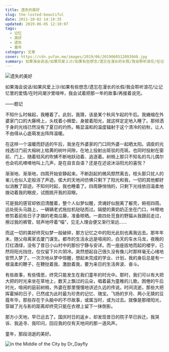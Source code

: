 ```yaml
---
title: 遗失的美好
slug: the-losted-beautiful
date: 2011-10-02 14:19:35
updated: 2019-06-05 12:10:07
tags:
  - 记忆
  - 美好
  - 遗失
  - 童年
category: 文章
cover: https://cdn.yufan.me/images/2019/06/2019060512093940.jpg
summary: 如果海会说话/如果风爱上沙/如果有些想念/遗忘在漫长的长假/我会聆听浪花/任记忆里的爱情/在时间潮汐里喧哗，我会试着把那一年的故事/再接下去说完。
---
```


![遗失的美好](https://cdn.yufan.me/images/2019/06/2019060512012051.jpg)

<MusicPlayer netease={1866489121} />

如果海会说话/如果风爱上沙/如果有些想念/遗忘在漫长的长假/我会聆听浪花/让记忆里的爱情/在时间潮汐里喧哗，我会试着把那一年的故事/再接着说完。

——题记

不知什么时候起，我睡着了。此刻，我猜，该是某个秋风乍起的午后。我蜷缩在外婆家门口的大藤椅上，头枕着小棉垫，身披着阳光，就这样定定地入睡了。那倾洒于身的光线已然没有了夏日的灼热，略显温和的温度辐射于这个清冷的初秋，让人不由得从心底萌发出阵阵温暖。

在这样一个温暖而舒适的午后，我坐在外婆家的门口同外婆一起晒太阳。调皮的光线透过门前大榕树上枯黄的树叶间隙，在地上投射出斑驳的亮斑。也同时投射在窗前、门上，随着轻风的吹拂不断地跃动着、追逐着。树梢上那只不知名的鸟儿偶尔也会叽叽喳喳地叫上几声，是在自言自语？还是在述说沐浴阳光的喜悦？

渐渐地、渐渐地，四周开始安静起来。不断刮起的微风颓然离去，枝头那只扰人的雀儿也似入定般消了声迹。偌大的天地间仿佛只剩下了阳光和我，一切的其他都好似消散了踪迹。不知何时起，我也睡着了。四周静悄悄的，只剩下光线依旧温柔地拨动着我的眼皮，试图挑开我的双眼。

可是我的感官却依旧清醒着，整个人似梦似醒，灵魂好似脱离了躯壳，俯视四周。远处街头马路上，一辆辆老式拖拉机哒哒而过。隔壁的黄奶奶正坐在门口，咔嚓地修剪着前些日子才摘的老南瓜藤，准备晾晒。一直四处觅食的野猫从我跟前走过，擦过我的裤管，轻声地哼着“喵”，见无人理会便又渐行渐远……

而这一切的美好终究似梦一般破碎，那方记忆之中的阳光此刻也离我远去。那年年末，随父母离家去厦门谋生。都市的生活永远是喧闹的，白天的车水马龙，夜晚的灯红酒绿，没有了昔日小山村中的那份宁静与安详。而一座座拔地而起的楼宇，已然将阳光挡住，仅仅留下片片阴冷。突然想起自己很久没有像儿时那样毫无心绪地安然入梦了。一次次地从梦中惊醒，想起未完成的学业、计划，我的身后总是有一根温柔的鞭子，在鞭挞着我、激励着我，要为来日的生活奔波、奋斗。

有些故事，有些情思，终究只能发生在我们童年的时光中。那时，我们可以有大把大把的时光来坐在草地上，数天上飘过的云朵，唱着最为童稚的儿歌。困倦的午后时光，喧闹的庭前树梢，外婆在那里慢慢地讲述久远的传说。时间流逝，那些大把挥霍掉的日子，已然成为此时最为珍贵的记忆、瑰宝。飞扬的岁月、两小无猜的豆蔻年华，那些存在于头脑中的不尽故事，或属当时，或为过去。就像是那缕阳光，穿越了光与影的距离却终究只能在衣襟上留下一抹倒影。

那方小天地，早已远去了。国庆时日的返乡，却发现昔日的院子早已拆迁。我哭诉、我追寻、我叩问，回应我的仅有天地间的那一道风声。

童年，那段消逝的美好。

![in the Middle of the City by Dr_Dayfly](https://cdn.yufan.me/images/2019/06/2019060512074454.jpg)
